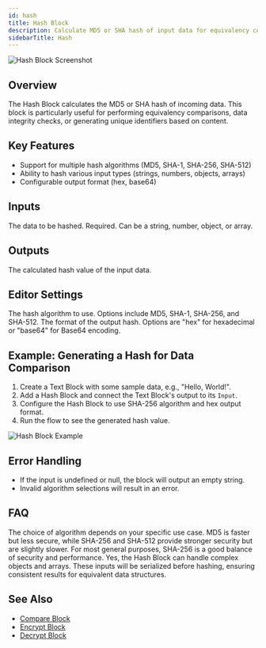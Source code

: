 ```yaml
---
id: hash
title: Hash Block
description: Calculate MD5 or SHA hash of input data for equivalency comparisons
sidebarTitle: Hash
---
```


![Hash Block Screenshot](./assets/hash-block.png)

## Overview

The Hash Block calculates the MD5 or SHA hash of incoming data. This block is particularly useful for performing equivalency comparisons, data integrity checks, or generating unique identifiers based on content.

## Key Features

- Support for multiple hash algorithms (MD5, SHA-1, SHA-256, SHA-512)
- Ability to hash various input types (strings, numbers, objects, arrays)
- Configurable output format (hex, base64)

## Inputs

<ParamField path="Input" type="any">
  The data to be hashed. Required. Can be a string, number, object, or array.
</ParamField>

## Outputs

<ResponseField name="Hash" type="string">
  The calculated hash value of the input data.
</ResponseField>

## Editor Settings

<ParamField path="Algorithm" type="string" default="MD5">
  The hash algorithm to use. Options include MD5, SHA-1, SHA-256, and SHA-512.
</ParamField>

<ParamField path="Output Format" type="string" default="hex">
  The format of the output hash. Options are "hex" for hexadecimal or "base64" for Base64 encoding.
</ParamField>

## Example: Generating a Hash for Data Comparison

1. Create a Text Block with some sample data, e.g., "Hello, World!".
2. Add a Hash Block and connect the Text Block's output to its `Input`.
3. Configure the Hash Block to use SHA-256 algorithm and hex output format.
4. Run the flow to see the generated hash value.

<Frame>
  <img src="./assets/hash-block-example.png" alt="Hash Block Example" />
</Frame>

## Error Handling

- If the input is undefined or null, the block will output an empty string.
- Invalid algorithm selections will result in an error.

## FAQ

<AccordionGroup>
  <Accordion title="Which hash algorithm should I use?">
    The choice of algorithm depends on your specific use case. MD5 is faster but less secure, while SHA-256 and SHA-512 provide stronger security but are slightly slower. For most general purposes, SHA-256 is a good balance of security and performance.
  </Accordion>

  <Accordion title="Can I hash complex objects or arrays?">
    Yes, the Hash Block can handle complex objects and arrays. These inputs will be serialized before hashing, ensuring consistent results for equivalent data structures.
  </Accordion>
</AccordionGroup>

## See Also

- [Compare Block](/block-reference/modifiers/compare)
- [Encrypt Block](/block-reference/modifiers/encrypt)
- [Decrypt Block](/block-reference/modifiers/decrypt)
